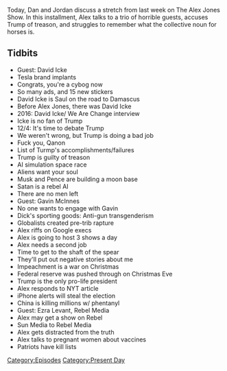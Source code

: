 {{DEFAULTSORT:
    #_EPISODE_0376:December 3-5, 2019
}}{{Episode
    | title             = December 3-5, 2019
    | caption           = Listen to this episode on [https://knowledgefight.libsyn.com/knowledge-fight-december-3-5-2019 Libsyn] [https://open.spotify.com/episode/69M1x5sVevOT7TBJH98jck Spotify]
    | episodeNumber     = 376
    | length            = 02:23:47
    | airDate           = December 10, 2019
    | coverageStartDate = December 3, 2019
    | coverageEndDate   = December 5, 2019
    | episodeType       = [[:Category:Present Day|Present Day]]
    | appearance        = [[David Icke]], [[Elon Musk]], [[Mike Pence]], [[Gavin McInnes]], [[Ezra Levant]]
    | previousEpisode   = [[375: November 29, 2019]]
    | nextEpisode       = [[377: December 6-10, 2019]]
}}

{{Stub}}

Today, Dan and Jordan discuss a stretch from last week on The Alex Jones Show. In this installment, Alex talks to a trio of horrible guests, accuses Trump of treason, and struggles to remember what the collective noun for horses is.

==Tidbits==

*Guest: David Icke
*Tesla brand implants
*Congrats, you're a cybog now
*So many ads, and 15 new stickers
*David Icke is Saul on the road to Damascus
*Before Alex Jones, there was David Icke
*2016: David Icke/ We Are Change interview
*Icke is no fan of Trump
*12/4: It's time to debate Trump
*We weren't wrong, but Trump is doing a bad job
*Fuck you, Qanon
*List of Turmp's accomplishments/failures
*Trump is guilty of treason
*AI simulation space race
*Aliens want your soul
*Musk and Pence are building a moon base
*Satan is a rebel AI
*There are no men left
*Guest: Gavin McInnes
*No one wants to engage with Gavin
*Dick's sporting goods: Anti-gun transgenderism
*Globalists created pre-trib rapture
*Alex riffs on Google execs
*Alex is going to host 3 shows a day
*Alex needs a second job
*Time to get to the shaft of the spear
*They'll put out negative stories about me
*Impeachment is a war on Christmas
*Federal reserve was pushed through on Christmas Eve
*Trump is the only pro-life president
*Alex responds to NYT article
*iPhone alerts will steal the election
*China is killing millions w/ phentanyl
*Guest: Ezra Levant, Rebel Media
*Alex may get a show on Rebel
*Sun Media to Rebel Media
*Alex gets distracted from the truth
*Alex talks to pregnant women about vaccines
*Patriots have kill lists

[[Category:Episodes]]
[[Category:Present Day]]
